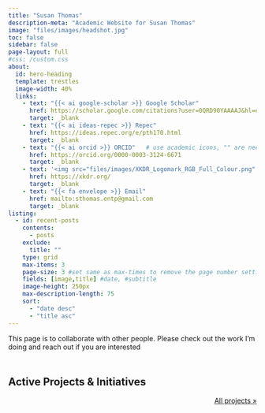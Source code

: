 ```yaml
---
title: "Susan Thomas"
description-meta: "Academic Website for Susan Thomas"
image: "files/images/headshot.jpg"
toc: false
sidebar: false
page-layout: full
#css: /custom.css
about:
  id: hero-heading
  template: trestles
  image-width: 40%
  links:
    - text: "{{< ai google-scholar >}} Google Scholar"
      href: https://scholar.google.com/citations?user=0QRD90YAAAAJ&hl=en
      target: _blank
    - text: "{{< ai ideas-repec >}} Repec"
      href: https://ideas.repec.org/e/pth170.html
      target: _blank
    - text: "{{< ai orcid >}} ORCID"   # use academic icons, "" are needed, you also need to install the fontawesome extension
      href: https://orcid.org/0000-0003-3124-6671
      target: _blank
    - text: '<img src="files/images/XKDR_Logomark_RGB_Full_Colour.png" alt="XKDR Logo" height="15"> XKDR Forum'
      href: https://xkdr.org/
      target: _blank
    - text: "{{< fa envelope >}} Email"
      href: mailto:sthomas.entp@gmail.com
      target: _blank
listing:
  - id: recent-posts
    contents:
      - posts
    exclude:
      title: ""
    type: grid
    max-items: 3
    page-size: 3 #set same as max-times to remove the page number setting
    fields: [image,title] #date, #subtitle
    image-height: 250px
    max-description-length: 75
    sort:
      - "date desc"
      - "title asc"
---
```




:::{#hero-heading}

This page is to collaborate with other people. Please check out the work I'm doing and reach out if you are interested
:::

<div style="margin-top: 50px;"></div>

## Active Projects & Initiatives

:::{#recent-posts}
:::

<p align="right">[All projects »](/posts.qmd)</p>